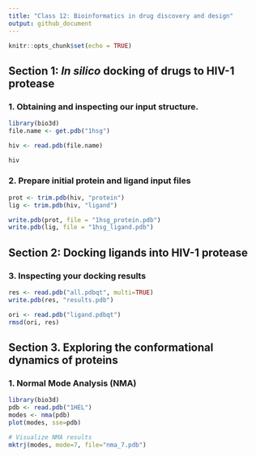 ```yaml
---
title: "Class 12: Bioinformatics in drug discovery and design"
output: github_document
---
```


```r
knitr::opts_chunk$set(echo = TRUE)
```

## Section 1: *In silico* docking of drugs to HIV-1 protease

### 1. Obtaining and inspecting our input structure.

```r
library(bio3d)
file.name <- get.pdb("1hsg")
```

```r
hiv <- read.pdb(file.name)
```

```r
hiv
```

### 2. Prepare initial protein and ligand input files

```r
prot <- trim.pdb(hiv, "protein")
lig <- trim.pdb(hiv, "ligand")
```

```r
write.pdb(prot, file = "1hsg_protein.pdb")
write.pdb(lig, file = "1hsg_ligand.pdb")
```

## Section 2: Docking ligands into HIV-1 protease

### 3. Inspecting your docking results

```r
res <- read.pdb("all.pdbqt", multi=TRUE)
write.pdb(res, "results.pdb")
```

```r
ori <- read.pdb("ligand.pdbqt")
rmsd(ori, res)
```

## Section 3. Exploring the conformational dynamics of proteins

### 1. Normal Mode Analysis (NMA)

```r
library(bio3d)
pdb <- read.pdb("1HEL")
modes <- nma(pdb)
plot(modes, sse=pdb)
```

```r
# Visualize NMA results
mktrj(modes, mode=7, file="nma_7.pdb")
```
